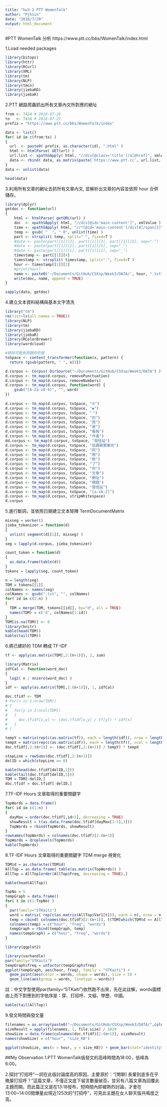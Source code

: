 ```yaml
---
title: "hw3-2 PTT WomenTalk"
author: "Pjhsin"
date: "2018/7/20"
output: html_document
---
```

#PTT WomenTalk 分析
https://www.ptt.cc/bbs/WomenTalk/index.html

1.Load needed packages
```r
library(bitops)
library(httr)
library(RCurl)
library(XML)
library(tm)
library(NLP)
library(tmcn)
library(jiebaRD)
library(jiebaR)
```

2.PTT 網路爬蟲抓出所有文章內文所對應的網址
```r
from <- 7424 # 2018-07-20
to   <- 7434 # 2018-07-22
prefix = "https://www.ptt.cc/bbs/WomenTalk/index"

data <- list()
for( id in c(from:to) )
{
  url  <- paste0( prefix, as.character(id), ".html" )
  html <- htmlParse( GET(url) )
  url.list <- xpathSApply( html, "//div[@class='title']/a[@href]", xmlAttrs )
  data <- rbind( data, as.matrix(paste('https://www.ptt.cc', url.list, sep='')) )
}
data <- unlist(data)

head(data)
```

3.利用所有文章的網址去抓所有文章內文, 並解析出文章的內容並依照 hour 合併儲存。
```r
library(dplyr)
getdoc <- function(url)
{
    html <- htmlParse( getURL(url) )
    doc  <- xpathSApply( html, "//div[@id='main-content']", xmlValue )
    time <- xpathSApply( html, "//*[@id='main-content']/div[4]/span[2]", xmlValue )
    temp <- gsub( "  ", " 0", unlist(time) )
    part <- strsplit( temp, split=" ", fixed=T )
    #date <- paste(part[[1]][2], part[[1]][3], part[[1]][5], sep="-")
    #date <- paste(part[[1]][2], part[[1]][5], sep="_")
    #date <- paste(part[[1]][1], part[[1]][2], sep="_")
    timestamp <- part[[1]][4]
    timestamp <- strsplit( timestamp, split=":", fixed=T )
    hour <- timestamp[[1]][1]
    #print(hour)
    name <- paste0('~/Documents/GitHub/CSXsp/Week3/DATA/', hour, ".txt")
    write(doc, name, append = TRUE)
}

sapply(data, getdoc)
```

4.建立文本資料結構與基本文字清洗
```r
library("tm")
rm(list=ls(all.names = TRUE))
library(NLP)
library(tm)
library(jiebaRD)
library(jiebaR)
library(RColorBrewer)
library(wordcloud)

#移除可能有問題的符號
toSpace <- content_transformer(function(x, pattern) {
  return (gsub(pattern, " ", x))})

d.corpus <- Corpus( DirSource("~/Documents/GitHub/CSXsp/Week3/DATA") )
d.corpus <- tm_map(d.corpus, removePunctuation)
d.corpus <- tm_map(d.corpus, removeNumbers)
d.corpus <- tm_map(d.corpus, function(word) {
    gsub("[A-Za-z0-9]", "", word)
})
  
d.corpus <- tm_map(d.corpus, toSpace, "※")
d.corpus <- tm_map(d.corpus, toSpace, "◆")
d.corpus <- tm_map(d.corpus, toSpace, "‧")
d.corpus <- tm_map(d.corpus, toSpace, "的")
d.corpus <- tm_map(d.corpus, toSpace, "我")
d.corpus <- tm_map(d.corpus, toSpace, "是")
d.corpus <- tm_map(d.corpus, toSpace, "看板")
d.corpus <- tm_map(d.corpus, toSpace, "作者")
dd.corpus <- tm_map(d.corpus, toSpace, "發信站")
d.corpus <- tm_map(d.corpus, toSpace, "批踢踢實業坊")
d.corpus <- tm_map(d.corpus, toSpace, "阿")
d.corpus <- tm_map(d.corpus, toSpace, "啊")
d.corpus <- tm_map(d.corpus, toSpace, "欸")
d.corpus <- tm_map(d.corpus, toSpace, "了")
d.corpus <- tm_map(d.corpus, toSpace, "你")
d.corpus <- tm_map(d.corpus, toSpace, "文章")
d.corpus <- tm_map(d.corpus, toSpace, "網址")
d.corpus <- tm_map(d.corpus, toSpace, "標題")
d.corpus <- tm_map(d.corpus, toSpace, "發信站")
d.corpus <- tm_map(d.corpus, toSpace, "[a-zA-Z]")
d.corpus <- tm_map(d.corpus, stripWhitespace)
d.corpus
```

5.進行斷詞，並依照日期建立文本矩陣 TermDocumentMatrix
```r
mixseg = worker()
jieba_tokenizer = function(d)
{
  unlist( segment(d[[1]], mixseg) )
}
seg = lapply(d.corpus, jieba_tokenizer)

count_token = function(d)
{
  as.data.frame(table(d))
}
tokens = lapply(seg, count_token)

n = length(seg)
TDM = tokens[[1]]
colNames <- names(seg)
colNames <- gsub(".txt", "", colNames)
for( id in c(2:n) )
{
  TDM = merge(TDM, tokens[[id]], by="d", all = TRUE)
  names(TDM) = c('d', colNames[1:id])
}
TDM[is.na(TDM)] <- 0
library(knitr)
kable(head(TDM))
kable(tail(TDM))
```

6.將已建好的 TDM 轉成 TF-IDF
```r
tf <- apply(as.matrix(TDM[,2:(n+1)]), 2, sum)

library(Matrix)
idfCal <- function(word_doc)
{ 
  log2( n / nnzero(word_doc) ) 
}
idf <- apply(as.matrix(TDM[,2:(n+1)]), 1, idfCal)

doc.tfidf <- TDM
# for(x in 1:nrow(TDM))
# {
#   for(y in 2:ncol(TDM))
#   {
#     doc.tfidf[x,y] <- (doc.tfidf[x,y] / tf[y]) * idf[x]
#   }
# }

tempY = matrix(rep(c(as.matrix(tf)), each = length(idf)), nrow = length(idf))
tempX = matrix(rep(c(as.matrix(idf)), each = length(tf)), ncol = length(tf), byrow = TRUE)
doc.tfidf[,2:(n+1)] <- (doc.tfidf[,2:(n+1)] / tempY) * tempX

stopLine = rowSums(doc.tfidf[,2:(n+1)])
delID = which(stopLine == 0)

kable(head(doc.tfidf[delID,1]))
kable(tail(doc.tfidf[delID,1]))
TDM = TDM[-delID,]
doc.tfidf = doc.tfidf[-delID,]
```

7.TF-IDF Hours 文章取得的重要關鍵字
```r
TopWords = data.frame()
for( id in c(1:n) )
{
  dayMax = order(doc.tfidf[,id+1], decreasing = TRUE)
  showResult = t(as.data.frame(doc.tfidf[dayMax[1:5],1]))
  TopWords = rbind(TopWords, showResult)
}
rownames(TopWords) = colnames(doc.tfidf)[2:(n+1)]
TopWords = droplevels(TopWords)
kable(TopWords)
```

8.TF-IDF Hours 文章取得的重要關鍵字 TDM merge 視覺化
```r

TDM$d = as.character(TDM$d)
AllTop = as.data.frame( table(as.matrix(TopWords)) )
AllTop = AllTop[order(AllTop$Freq, decreasing = TRUE),]

kable(head(AllTop))

TopNo = 5
tempGraph = data.frame()
for( t in c(1:TopNo) )
{
  par(family="STKaiti")
  word = matrix( rep(c(as.matrix(AllTop$Var1[t])), each = n), nrow = n )
  temp = cbind( colnames(doc.tfidf)[2:(n+1)], t(TDM[which(TDM$d == AllTop$Var1[t]), 2:(n+1)]), word )
  colnames(temp) = c("hour", "freq", "words")
  tempGraph = rbind(tempGraph, temp)
  names(tempGraph) = c("hour", "freq", "words")
}

library(ggplot2)

library(varhandle)
par(family="STKaiti")
tempGraph$freq = unfactor(tempGraph$freq)
ggplot(tempGraph, aes(hour, freq), family = "STKaiti") + 
  geom_point(aes(color = words, shape = words), size = 5) +
  geom_line(aes(group = words, linetype = words)) 
```

註：中文字型使用par(family="STKaiti")依然跑不出來，先在此註解，words圖標由上而下對應到的字依序是：穿、打招呼、文組、學歷、中國。

```r
kable(tail(AllTop))
```

9.發文時間與發文量
```r
filenames = as.array(paste0("~/Documents/GitHub/CSXsp/Week3/DATA/",colnames(doc.tfidf)[2:(n+1)],".txt"))
sizeResult = apply(filenames, 1, file.size) / 1024
showSize = data.frame(colnames(doc.tfidf)[2:(n+1)], sizeResult)
names(showSize) = c("hour", "size_KB")

ggplot(showSize, aes(x = hour, y = size_KB)) + geom_bar(stat="identity")
```

##My Observation
1.PTT WomenTalk版發文的高峰時間為18:00，低峰為6:00。

2.探討“打招呼”一詞在此版討論度高的原因，主要源於：“[閒聊] 長輩到底多在乎晚輩打招呼？”這篇文章，不僅正文底下留言數量破百，並另有八篇文章為回覆此主題而開。而此篇正文是在13:18發布，短時間內即被熱烈討論，才會在13:00~14:00間爆量出現近125次的“打招呼”，可見此主題在女人聊天版共鳴度之高。
